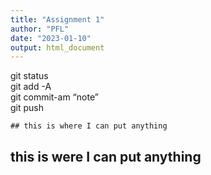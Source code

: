```yaml
---
title: "Assignment 1"
author: "PFL"
date: "2023-01-10"
output: html_document
---
```



git status  
git add -A  
git commit-am “note”  
git push  

`## this is where I can put anything`

## this is were I can put anything